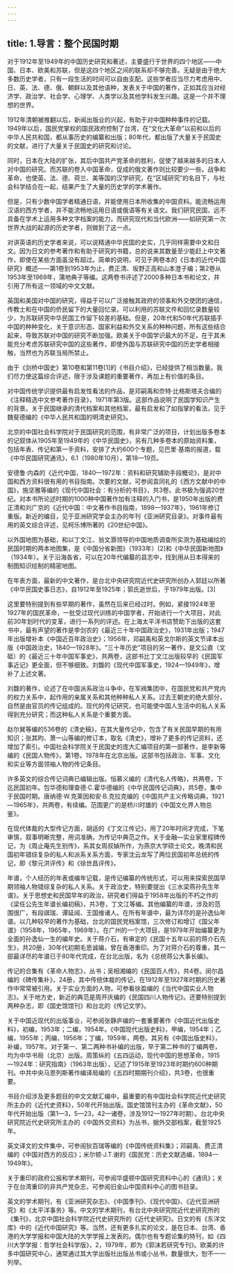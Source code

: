 ```yaml
---
---
---
```

title: 1.导言：整个民国时期
---



对于1912年至1949年的中国历史研究和著述，主要盛行于世界的四个地区——中国、日本、欧美和苏联，但是这四个地区之间的联系却不够完善。无疑是由于绝大多数历史学者，只有一段生活的时间可以自由支配。这些学者应当尽力考虑用中、日、英、法、德、俄、朝鲜以及其他语种，发表关于中国的著作，正如其应当对经济学、政治学、社会学、心理学、人类学以及其他学科发生兴趣。这是一个并不理想的世界。

1912年清朝被推翻以后，新闻出版业的兴起，有助于对中国种种事件的记载。1949年以后，国民党掌权的国民政府控制了台湾，在“文化大革命”以前和以后的中华人民共和国，都从事历史的编纂和出版；80年代，都出版了大量关于民国史的文献，进行了大量关于民国史的研究和讨论。

同时，日本在大陆的扩张，其后中国共产党革命的胜利，促使了越来越多的日本人对中国的研究。而苏联的卷入中国革命，促成的俄文著作则比较要少一些。战争和革命，也使英、法、德、荷兰、美等国的汉学研究，在“区域研究”的名目下，与社会科学结合在一起，结果产生了大量的历史学的学术著作。

但是，只有少数中国学者精通日语，并能使用日本所收集的中国资料。能流畅运用汉语的西方学者，并不能流畅地运用日语或俄语等有关语文。我们研究民国，远不具备在学术上运用多种文字档案的能力，而研究现代和当代欧洲——如研究第一次世界大战的起源的历史学者，则做到了这一点。

对讲英语的历史学者来说，可以说精通中华民国的史实，几乎同样需要中文和日文。因为日文的参考著作和有助于研究的书籍，总的说来其数量至少能赶上中文著作，即使在某些方面虽没有超过。简单的说明，可见于两卷本的《日本的近代中国研究》概述——第1卷到1953年为止，费正清、坂野正高和山本澄子编；第2卷从1953年至1969年，蒲地典子等编。这两卷书评述了2000多种日本书和论文，并引用了所有这一领域的中文文献。

英国和美国对中国的研究，得益于可以广泛接触其政府的领事和外交使团的通信，传教士和在中国的侨民留下的大量回忆录。可以利用的苏联文件和回忆录数量较少，为苏联研究中华民国工作留下较差的基础。但是，20年代和50年代苏联插手中国的种种变化，关于意识形态、国家利益和外交关系的种种问题，所有这些结合起来，导致苏联对中国的研究不断加强。欧美关于中国学识最大的不足，在于其未能充分考虑苏联研究中国的这些著作，即使外国与苏联研究中国的历史学者相接触，当然也为苏联当局所禁止。

由于《剑桥中国史》第10卷和第11卷[1]的《书目介绍》，已经提供了相当数量。我们尽力使这篇综合评述，限于涉及课题的重要著作，再加上有价值的条目。

对中国传统学识提供最有启发性看法的作品，是邓嗣禹和奈特·比格斯塔夫合编的《注释精选中文参考著作目录》，1971年第3版。这部作品说明了民国学知识产生的背景。关于民国继承的清代档案和其他档案，最有启发和了如指掌的看法，见于魏斐德编的《中华人民共和国的明清史研究》。

北京的中国社会科学院对于民国研究的范围，有非常广泛的项目，计划出版多卷本的记叙体从1905年至1949年的《中华民国史》，另有几种多卷本的原始资料集，包括年表、传记和第一手资料，安排了大约600个专题，见巴里·基南的报道，载《中华民国研究通讯》，6.1（1980年10月），第18—19页。

安德鲁·内森的《近代中国，1840—1972年：资料和研究辅助手段概论》，是对中国和西方资料很有用的书目指南。次要的文献，可参阅袁同礼的《西方文献中的中国》，施坚雅等编的《现代中国社会：有分析的书目》，共3卷。此书极为强调20世纪。对本书所论述时期的1000种中国著作加有注释的入门书，是1950年出版的费正清和刘广京的《近代中国：中文著作书目指南，1898—1937年》，1961年修订重版。新近的编目，见于亚洲研究学会主办的年刊《亚洲研究目录》。对事件最有用的英文综合评述，见柯乐博所著的《20世纪中国》。

以外国地图为基础，和以丁文江、翁文灏领导的中国地质调查所实测为基础编绘的民国时期的两本地图集，是《中国分省新图》（1933年）[2]和《中华民国新地图》（1934年）。关于沿海各省，可以在20年代编纂的县志中，找到用从日本得来的制图知识绘制的精密地图。

在年表方面，最新的中文著作，是台北中央研究院近代史研究所创办人郭廷以所著《中华民国史事日志》，自1912年至1925年；郭氏逝世后，于1979年出版。[3]

这里要特别提到有些早期的著作，虽然在后来已经过时。例如，紧接1924年至1927年的国民革命，一批受过现代训练的中国学者，开始进行一个大项目，对此前30年划时代的变革，进行一系列的评述。在上海太平洋书店赞助下出版的这套书中，最有声望的著作是李剑农的《最近三十年中国政治史》，1931年出版；1947年出版增补本《中国近百年政治史》；1956年，邓嗣禹和英戈尔斯的英文节译本出版《中国政治史，1840—1928年》。“三十年历史”项目的另一著作，是文公直（文砥）的《最近三十年中国军事史》，共两卷，这部书比丁文江出版较早的《民国军事近记》更全面，但不够细致。刘馥的《现代中国军事史，1924—1949年》，增补了上述文著。

刘馥的著作，论述了在中国派系政治斗争中，在军阀集团中，在国民党和共产党内的权力关系中，起作用的亲属关系和其他种种私人关系。过去王朝史的绝大部分，自然是由官员的传记组成的。现代的传记研究，也可能使中国人生活中的私人关系得到充分研究；而这种私人关系是个重要方面。

赵尔巽等编的536卷的《清史稿》，在其大量传记中，包含了有关民国早期的有用知识；张其昀、萧一山等编的修订本，取名《清史》，增补了更多的传记资料，还增加了索引。中国社会科学院关于民国史的庞大汇编项目的第一部著作，是李新等编的《民国人物传》，第1卷。1978年在北京出版。这部书包括政治、军事、文化和实业等方面领袖人物的传记条目。

许多英文的综合传记词典已编辑出版。恒慕义编的《清代名人传略》，共两卷，下迄民国初年。包华德和理查德·C.霍华德编的《中华民国传记词典》，共5卷，集中于民国时期。唐纳德·W.克莱因和安·B.克拉克编的《中国共产主义传略词典，1921—1965年》，共两卷，有续编。范围更广的是桥川时雄的《中国文化界人物总鉴》。

在现代体裁的大型传记方面，胡适的《丁文江传记》，用了20年时间才完成，下笔审慎，叙事明晰完整，用词准确，为传记中典范之作。关于金融—实业家里程碑传记，为《周止庵先生别传》，系其女周叔媜所作，为燕京大学硕士论文。晚清和民国初年错综复杂的私人和派系关系方面，专家沈云龙写了两位民国初年总统的传记，即《黎元洪评传》和《徐世昌评传》。

年谱，个人经历的年表或编年记载，是传记编纂的传统形式，可以用来探索民国早期领袖人物错综复杂的私人关系。关于政治史，特别要提出《三水梁燕孙先生年谱》。关于思想史和民国早年的政治，研究者们得益于1958年出版的不朽之作的《梁任公先生年谱长编初稿》，共3卷，丁文江等编。其他编纂的年谱，涉及的范围很广，有段祺瑞、谭延闿、王国维诸人。在所有年谱中，最为详尽的是孙逸仙年谱。以几种较早的著作为基础，台北的国民党档案馆，三次修订和增订《国父年谱》（1958年，1965年，1969年）。在广州的一个大项目，是1979年开始编纂更为全面的孙逸仙一生的编年史。关于蒋介石，有审定的《民国十五年以前的蒋介石先生》，共20册，30年代初期毛思诚编，曾在香港重印。为了对蒋介石的尊重，其一部最详尽的年谱已于80年代完成，在台北出版，名为《总统蒋公大事长编》。

传记的合集有《革命人物志》，丛书；吴相湘编的《民国百人传》，共4卷。闵尔昌编的《碑传集补》，24册，其中传统体裁的传记，在1912年至1927年时期的历史著作中常常被引用。关于实业方面的人物，可参看徐盈编的《当代中国实业人物志》。关于地方史，新近的典范是周开庆编的《民国四川人物传记》。还要特别提到两种杂志，即《国史馆馆刊》和台北的《传记文学》。

关于中国近现代的出版事业，可参阅张静庐编的一套重要著作《中国近代出版史料》，初编，1953年；二编，1954年。《中国现代出版史料》，甲编，1954年；乙编，1955年；丙编，1956年；丁编，1959年，两卷。其另有《中国出版史料》，补编，1957年。对于第一、第二两种书补编的出版，早于第二种书的丁编两卷，均为中华书局（北京）出版。周策纵的《五四运动，现代中国的思想革命，1915—1924年：研究指南》（1963年出版），记述了1915年至1923年时期约600种期刊。中共中央马恩列斯著作编译局编的《五四时期期刊介绍》，共3卷，也很重要。

书目介绍涉及更多题目的中文文献汇编中，最重要的有中国社会科学院近代史研究所主办的《近代史资料》，50年代开始出版。国史馆馆刊主办的《革命文献》，50年代开始出版（第1—3，5—23，42—诸卷，涉及1912—1927年时期）。台北中央研究院近代史研究所主办的《中国外交资料》为丛书，据外交部档案，截至1925年。

英文译文的文件集中，可参阅狄百瑞等编的《中国传统资料集》；邓嗣禹、费正清编的《中国对西方的反应》；米尔顿·J.T.谢的《国民党：历史文献选编，1894—1949年》。

关于重印的政府公报和学术期刊，可参阅华盛顿中国研究资料中心的《通讯》；关于在台湾重印的非共产党杂志，可参阅旧金山中国资料中心的图书目录。

英文的学术期刊，有《亚洲研究杂志》、《中国季刊》、《现代中国》、《近代亚洲研究》和《太平洋事务》等。中文的学术期刊，有台北中央研究院近代史研究所的《集刊》，北京中国社会科学院近代史研究所的《近代史研究》。日文的有《东洋文库》中的《近代中国研究》等。当然，还有更多扎实的论文，是在日本、台湾、香港的大学学报和中国大陆的大学学报上发表的。偶尔也有专题论集的特刊，如《四川大学学报：哲学社会科学版》，2，1979年，即为《郭沫若研究专刊》。欧美的许多中国研究中心，通常通过其大学出版社出版丛书或小丛书，数量很大，恕不一一列举。